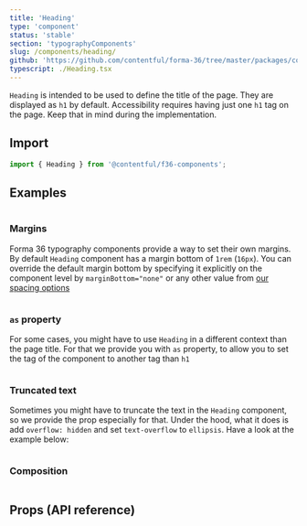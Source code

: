 ```yaml
---
title: 'Heading'
type: 'component'
status: 'stable'
section: 'typographyComponents'
slug: /components/heading/
github: 'https://github.com/contentful/forma-36/tree/master/packages/components/typography/src'
typescript: ./Heading.tsx
---
```


`Heading` is intended to be used to define the title of the page. They are displayed as `h1` by default. Accessibility requires having just one `h1` tag on the page. Keep that in mind during the implementation.

## Import

```js static=true
import { Heading } from '@contentful/f36-components';
```

## Examples

```jsx file=../../examples/HeadingExample.tsx

```

### Margins

Forma 36 typography components provide a way to set their own margins. By default `Heading` component has a margin bottom of `1rem` (`16px`). You can override the default margin bottom by specifying it explicitly on the component level by `marginBottom="none"` or any other value from [our spacing options](/tokens/spacing)

```jsx file=../../examples/HeadingSpacingExample.tsx

```

### `as` property

For some cases, you might have to use `Heading` in a different context than the page title. For that we provide you with `as` property, to allow you to set the tag of the component to another tag than `h1`

```jsx file=../../examples/HeadingTagExample.tsx

```

### Truncated text

Sometimes you might have to truncate the text in the `Heading` component, so we provide the prop especially for that. Under the hood, what it does is add `overflow: hidden` and set `text-overflow` to `ellipsis`. Have a look at the example below:

```jsx file=../../examples/HeadingTruncatedExample.tsx

```

### Composition

```jsx file=../../examples/HeadingCompositionExample.tsx

```

## Props (API reference)

<Props of="Heading" storybookPath="/story/typography-heading--basic" />
